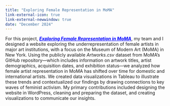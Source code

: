 ```yaml
---
title: "Exploring Female Representation in MoMA"
link-external-icon: true
link-external-newwindow: true
date: "December 2024"
---
```


For this project, [***Exploring Female Representation in MoMA***](https://exhibitexplorers.humspace.ucla.edu){style="color: blue;"}, my team and I designed a website exploring the underrepresentation of female artists in major art institutions, with a focus on the Museum of Modern Art (MoMA) in New York. Using the publicly available *Artworks.csv* dataset from MoMA’s GitHub repository—which includes information on artwork titles, artist demographics, acquisition dates, and exhibition status—we analyzed how female artist representation in MoMA has shifted over time for domestic and international artists. We created data visualizations in Tableau to illustrate these trends and contextualized our findings by drawing connections to key waves of feminist activism. My primary contributions included designing the website in WordPress, cleaning and preparing the dataset, and creating visualizations to communicate our insights.
